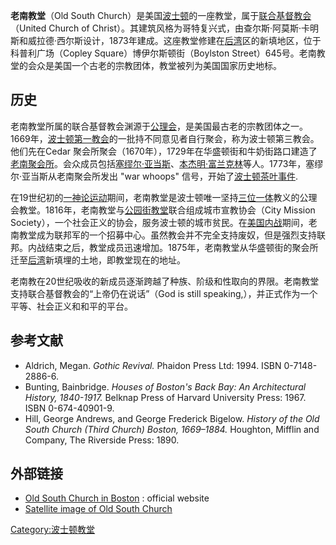 {{about|博伊尔斯顿街的联合基督教会教堂|下城十字的清教徒聚会所|老南聚会所}}
{{Infobox_nrhp | name =老南教堂
| nrhp_type =nhl
| image =OldSouthMainDoor.JPG
| caption = 教堂入口
| location= [[波士顿|波士顿]]
| lat_degrees = 42 | lat_minutes = 21 | lat_seconds = 0.71 | lat_direction = N
| long_degrees = 71 | long_minutes = 4 | long_seconds = 40.82 | long_direction = W
| area =
| built =1874
| architect= 查尔斯·阿莫斯·卡明斯和威拉德·西尔斯 
| architecture= 哥特复兴
| designated_nrhp_type= 1970年12月30日<ref name="nhlsum">{{cite web|url=http://tps.cr.nps.gov/nhl/detail.cfm?ResourceId=999&ResourceType=Building|title=Old South Church in Boston|accessdate=2008-07-06|work=National Historic Landmark summary listing|publisher=National Park Service|deadurl=yes|archiveurl=https://web.archive.org/web/20121008090853/http://tps.cr.nps.gov/nhl/detail.cfm?ResourceId=999&ResourceType=Building|archivedate=2012-10-08}}</ref>
| added = December 30, 1970
| governing_body = 私人
| refnum=70000690 <ref name="nris">{{cite web|url=http://www.nr.nps.gov/|title=National Register Information System|date=2007-01-23|work=National Register of Historic Places|publisher=National Park Service|deadurl=yes|archiveurl=https://web.archive.org/web/20071002195303/http://www.nr.nps.gov/|archivedate=2007-10-02}}</ref>
}}

'''老南教堂'''（Old South Church）是美国[[波士顿|波士顿]]的一座教堂，属于[[联合基督教会|联合基督教会]]（United Church of Christ）。其建筑风格为哥特复兴式，由查尔斯·阿莫斯·卡明斯和威拉德·西尔斯设计，1873年建成。这座教堂修建在[[后湾|后湾]]区的新填地区，位于科普利广场（Copley Square）博伊尔斯顿街（Boylston Street）645号。老南教堂的会众是美国一个古老的宗教团体，教堂被列为美国国家历史地标。

==历史== 
老南教堂所属的联合基督教会渊源于[[公理会|公理会]]，是美国最古老的宗教团体之一。1669年，[[波士顿第一教会|波士顿第一教会]]的一批持不同意见者自行聚会，称为波士顿第三教会。他们先在Cedar 聚会所聚会（1670年），1729年在华盛顿街和牛奶街路口建造了[[老南聚会所|老南聚会所]]。会众成员包括[[塞缪尔·亚当斯|塞缪尔·亚当斯]]、[[本杰明·富兰克林|本杰明·富兰克林]]等人。1773年，塞缪尔·亚当斯从老南聚会所发出 "war whoops" 信号，开始了[[波士顿茶叶事件|波士顿茶叶事件]]. 

在19世纪初的[[一神论派|一神论运动]]期间，老南教堂是波士顿唯一坚持[[三位一体|三位一体]]教义的公理会教堂。1816年，老南教堂与[[公园街教堂|公园街教堂]]联合组成城市宣教协会（City Mission Society），一个社会正义的协会，服务波士顿的城市贫民。在[[美国内战|美国内战]]期间，老南教堂成为联邦军的一个招募中心。虽然教会并不完全支持废奴，但是强烈支持联邦。内战结束之后，教堂成员迅速增加。1875年，老南教堂从华盛顿街的聚会所迁至[[后湾|后湾]]新填埋的土地，即教堂现在的地址。

老南教在20世纪吸收的新成员逐渐跨越了种族、阶级和性取向的界限。老南教堂支持联合基督教会的“上帝仍在说话”（God is still speaking,），并正式作为一个平等、社会正义和和平的平台。

==参考文献==
{{reflist}}
*Aldrich, Megan. ''Gothic Revival.'' Phaidon Press Ltd: 1994. ISBN 0-7148-2886-6.
*Bunting, Bainbridge. ''Houses of Boston's Back Bay: An Architectural History, 1840-1917.'' Belknap Press of Harvard University Press: 1967. ISBN 0-674-40901-9.
*Hill, George Andrews, and George Frederick Bigelow. ''History of the Old South Church (Third Church) Boston, 1669–1884.'' Houghton, Mifflin and Company, The Riverside Press: 1890.

==外部链接==
{{commonscat|Old South Church}}
* [http://www.oldsouth.org/ Old South Church in Boston] {{Wayback|url=http://www.oldsouth.org/ |date=20210428030011 }}: official website
* [http://maps.google.com/?q=645+Boylston+St,+Boston,+MA+02116&ie=UTF8&t=k&z=16&iwloc=addr&om=0 Satellite image of Old South Church] {{Wayback|url=http://maps.google.com/?q=645+Boylston+St,+Boston,+MA+02116&ie=UTF8&t=k&z=16&iwloc=addr&om=0 |date=20130622043534 }}

[[Category:波士顿教堂|Category:波士顿教堂]]